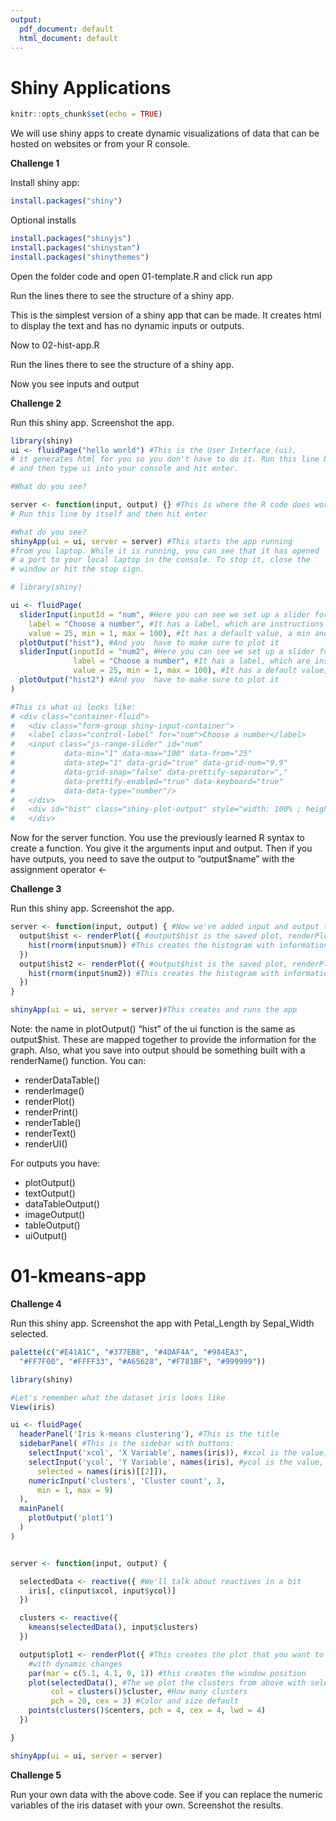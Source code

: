 ```yaml
---
output:
  pdf_document: default
  html_document: default
---
```


# Shiny Applications

```r
knitr::opts_chunk$set(echo = TRUE)
```

We will use shiny apps to create dynamic visualizations of data
that can be hosted on websites or from your R console.

**Challenge 1**

Install shiny app:

```r
install.packages("shiny")
```

Optional installs
```r

install.packages("shinyjs")
install.packages("shinystan")
install.packages("shinythemes")
```
Open the folder code and open 01-template.R and click run app

Run the lines there to see the structure of a shiny app.

This is the simplest version of a shiny app that can be made.
It creates html to display the text and has no dynamic inputs or
outputs.

Now to 02-hist-app.R


Run the lines there to see the structure of a shiny app.

Now you see inputs and output

**Challenge 2**

Run this shiny app. Screenshot the app.

```r


library(shiny)
ui <- fluidPage("hello world") #This is the User Interface (ui),
# it generates html for you so you don't have to do it. Run this line by itself
# and then type ui into your console and hit enter.

#What do you see?

server <- function(input, output) {} #This is where the R code does work.
# Run this line by itself and then hit enter

#What do you see?
shinyApp(ui = ui, server = server) #This starts the app running 
#from you laptop. While it is running, you can see that it has opened
# a port to your local laptop in the console. To stop it, close the
# window or hit the stop sign.

```



```r
# library(shiny)

ui <- fluidPage(
  sliderInput(inputId = "num", #Here you can see we set up a slider for the user
    label = "Choose a number", #It has a label, which are instructions
    value = 25, min = 1, max = 100), #It has a default value, a min and a max
  plotOutput("hist"), #And you  have to make sure to plot it
  sliderInput(inputId = "num2", #Here you can see we set up a slider for the user
              label = "Choose a number", #It has a label, which are instructions
              value = 25, min = 1, max = 100), #It has a default value, a min and a max
  plotOutput("hist2") #And you  have to make sure to plot it
)

#This is what ui looks like:
# <div class="container-fluid">
#   <div class="form-group shiny-input-container">
#   <label class="control-label" for="num">Choose a number</label>
#   <input class="js-range-slider" id="num" 
#           data-min="1" data-max="100" data-from="25" 
#           data-step="1" data-grid="true" data-grid-num="9.9" 
#           data-grid-snap="false" data-prettify-separator="," 
#           data-prettify-enabled="true" data-keyboard="true" 
#           data-data-type="number"/>
#   </div>
#   <div id="hist" class="shiny-plot-output" style="width: 100% ; height: 400px"></div>
#   </div>

```

Now for the server function. You use the previously learned R syntax to 
create a function. You give it the arguments input and output.
Then if you have outputs, you need to save the output to "output$name" with the
assignment operator <-

**Challenge 3**

Run this shiny app. Screenshot the app.

```r


server <- function(input, output) { #Now we've added input and output to the arguments
  output$hist <- renderPlot({ #output$hist is the saved plot, renderPlot builds it
    hist(rnorm(input$num)) #This creates the histogram with information from input
  })
  output$hist2 <- renderPlot({ #output$hist is the saved plot, renderPlot builds it
    hist(rnorm(input$num2)) #This creates the histogram with information from input  
  }) 
}

shinyApp(ui = ui, server = server)#This creates and runs the app


```

Note: the name in plotOutput() "hist" of the ui function is the same as 
output$hist. These are mapped together to provide the information for the graph.
Also, what you save into output should be something built with a renderName() 
function. You can:

- renderDataTable()
- renderImage()
- renderPlot()
- renderPrint()
- renderTable()
- renderText()
- renderUI()

For outputs you have:

- plotOutput()
- textOutput()
- dataTableOutput()
- imageOutput()
- tableOutput()
- uiOutput()

# 01-kmeans-app

**Challenge 4**

Run this shiny app. Screenshot the app with Petal_Length by Sepal_Width selected.

```r

palette(c("#E41A1C", "#377EB8", "#4DAF4A", "#984EA3",
  "#FF7F00", "#FFFF33", "#A65628", "#F781BF", "#999999"))

library(shiny)

#Let's remember what the dataset iris looks like
View(iris)

ui <- fluidPage(
  headerPanel('Iris k-means clustering'), #This is the title
  sidebarPanel( #This is the sidebar with buttons:
    selectInput('xcol', 'X Variable', names(iris)), #xcol is the value, X Variable the label
    selectInput('ycol', 'Y Variable', names(iris), #ycol is the value, Y Variable the label
      selected = names(iris)[[2]]),
    numericInput('clusters', 'Cluster count', 3,
      min = 1, max = 9)
  ),
  mainPanel(
    plotOutput('plot1')
  )
)


server <- function(input, output) {

  selectedData <- reactive({ #We'll talk about reactives in a bit
    iris[, c(input$xcol, input$ycol)]
  })

  clusters <- reactive({
    kmeans(selectedData(), input$clusters)
  })

  output$plot1 <- renderPlot({ #This creates the plot that you want to see
    #with dynamic changes
    par(mar = c(5.1, 4.1, 0, 1)) #this creates the window position
    plot(selectedData(), #The we plot the clusters from above with selectedData()
         col = clusters()$cluster, #How many clusters
         pch = 20, cex = 3) #Color and size default
    points(clusters()$centers, pch = 4, cex = 4, lwd = 4)
  })

}

shinyApp(ui = ui, server = server)
```


**Challenge 5**

Run your own data with the above code. See if you can replace the numeric variables of the iris dataset with your own. Screenshot the results.
